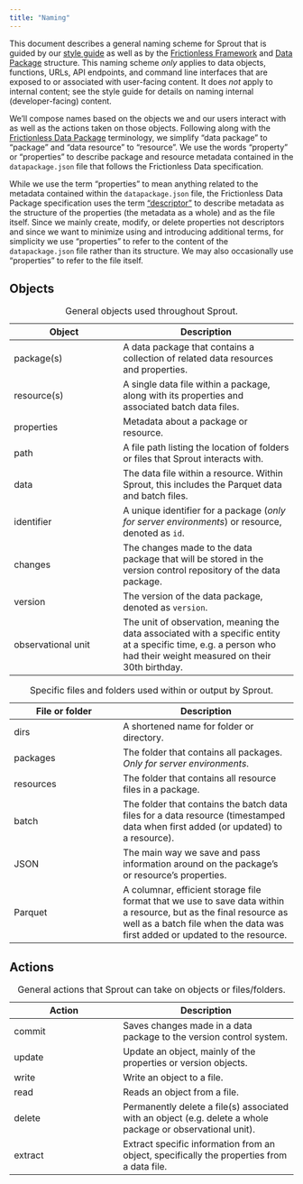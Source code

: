 ```yaml
---
title: "Naming"
---
```


::: {#naming}
:::

This document describes a general naming scheme for Sprout that is
guided by our [style guide](https://design.seedcase-project.org/style/)
as well as by the [Frictionless
Framework](https://v4.framework.frictionlessdata.io/) and [Data
Package](https://datapackage.org/) structure. This naming scheme *only*
applies to data objects, functions, URLs, API endpoints, and command
line interfaces that are exposed to or associated with user-facing
content. It does *not* apply to internal content; see the style guide
for details on naming internal (developer-facing) content.

We'll compose names based on the objects we and our users interact with
as well as the actions taken on those objects. Following along with the
[Frictionless Data Package](https://datapackage.org/) terminology, we
simplify "data package" to "package" and "data resource" to "resource".
We use the words "property" or "properties" to describe package and
resource metadata contained in the `datapackage.json` file that follows
the Frictionless Data specification.

::: callout-important
While we use the term "properties" to mean anything related to the
metadata contained within the `datapackage.json` file, the Frictionless
Data Package specification uses the term
["descriptor"](https://datapackage.org/standard/glossary/#descriptor) to
describe metadata as the structure of the properties (the metadata as a
whole) and as the file itself. Since we mainly create, modify, or delete
properties not descriptors and since we want to minimize using and
introducing additional terms, for simplicity we use "properties" to refer to
the content of the `datapackage.json` file rather than its structure.
We may also occasionally use "properties" to refer to the file itself.
:::

## Objects

| Object | Description |
|----------------------------|--------------------------------------------|
| package(s) | A data package that contains a collection of related data resources and properties. |
| resource(s) | A single data file within a package, along with its properties and associated batch data files. |
| properties | Metadata about a package or resource. |
| path | A file path listing the location of folders or files that Sprout interacts with. |
| data | The data file within a resource. Within Sprout, this includes the Parquet data and batch files. |
| identifier | A unique identifier for a package (*only for server environments*) or resource, denoted as `id`. |
| changes | The changes made to the data package that will be stored in the version control repository of the data package. |
| version | The version of the data package, denoted as `version`. |
| observational unit | The unit of observation, meaning the data associated with a specific entity at a specific time, e.g. a person who had their weight measured on their 30th birthday. |

: General objects used throughout Sprout.

| File or folder | Description |
|----------------------------|--------------------------------------------|
| dirs | A shortened name for folder or directory. |
| packages | The folder that contains all packages. *Only for server environments*. |
| resources | The folder that contains all resource files in a package. |
| batch | The folder that contains the batch data files for a data resource (timestamped data when first added (or updated) to a resource). |
| JSON | The main way we save and pass information around on the package's or resource's properties. |
| Parquet | A columnar, efficient storage file format that we use to save data within a resource, but as the final resource as well as a batch file when the data was first added or updated to the resource. |

: Specific files and folders used within or output by Sprout.

## Actions

| Action | Description |
|----------------------------|--------------------------------------------|
| commit | Saves changes made in a data package to the version control system. |
| update | Update an object, mainly of the properties or version objects. |
| write | Write an object to a file. |
| read | Reads an object from a file. |
| delete | Permanently delete a file(s) associated with an object (e.g. delete a whole package or observational unit). |
| extract | Extract specific information from an object, specifically the properties from a data file. |

: General actions that Sprout can take on objects or files/folders.
